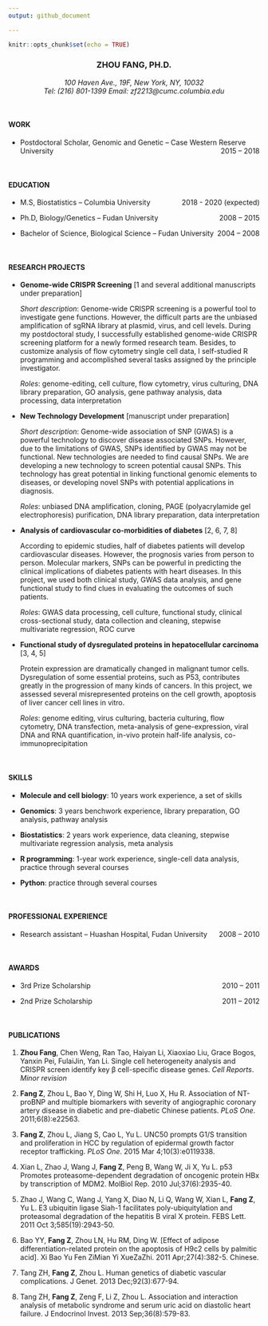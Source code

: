 ```yaml
---
output: github_document

---
```


```r
knitr::opts_chunk$set(echo = TRUE)
```

<center><h3> ZHOU FANG, PH.D. </h3></center>

<center> *100 Haven Ave., 19F, New York, NY, 10032* </center>

<center> *Tel: (216) 801-1399 Email: zf2213@cumc.columbia.edu* </center>

<br>

#### WORK 

+ <p align = "text-align: left;"> Postdoctoral Scholar, Genomic and Genetic – Case Western Reserve University <span style  = "float: right;"> 2015 – 2018 </span> </p>

<br>

#### EDUCATION 

+ <p align = "text-align: left;"> M.S, Biostatistics – Columbia University <span style  = "float: right;"> 2018 - 2020 (expected) </span> </p>

+ <p align = "text-align: left;"> Ph.D, Biology/Genetics – Fudan University <span style  = "float: right;"> 2008 – 2015 </span> </p>

+ <p align = "text-align: left;"> Bachelor of Science, Biological Science – Fudan University <span style  = "float: right;"> 2004 – 2008 </span> </p>

<br>

#### RESEARCH PROJECTS

+ **Genome-wide CRISPR Screening** [1 and several additional manuscripts under preparation]

  *Short description*: Genome-wide CRISPR screening is a powerful tool to investigate gene functions. However, the difficult parts are the unbiased amplification of sgRNA library at plasmid, virus, and cell levels. During my postdoctoral study, I successfully established genome-wide CRISPR screening platform for a newly formed research team. Besides, to customize analysis of flow cytometry single cell data, I self-studied R programming and accomplished several tasks assigned by the principle investigator.

  *Roles*: genome-editing, cell culture, flow cytometry, virus culturing, DNA library preparation, GO analysis, gene pathway analysis, data processing, data interpretation

+ **New Technology Development** [manuscript under preparation]

  *Short description*: Genome-wide association of SNP (GWAS) is a powerful technology to discover disease associated SNPs. However, due to the limitations of GWAS, SNPs identified by GWAS may not be functional. New technologies are needed to find causal SNPs. We are developing a new technology to screen potential causal SNPs. This technology has great potential in linking functional genomic elements to diseases, or developing novel SNPs with potential applications in diagnosis. 

  *Roles*: unbiased DNA amplification, cloning, PAGE (polyacrylamide gel electrophoresis) purification, DNA library preparation, data interpretation

+ **Analysis of cardiovascular co-morbidities of diabetes** [2, 6, 7, 8]

  According to epidemic studies, half of diabetes patients will develop cardiovascular diseases. However, the prognosis varies from person to person. Molecular markers, SNPs can be powerful in predicting the clinical implications of diabetes patients with heart diseases. In this project, we used both clinical study, GWAS data analysis, and gene functional study to find clues in evaluating the outcomes of such patients. 

  *Roles*: GWAS data processing, cell culture, functional study, clinical cross-sectional study, data collection and cleaning, stepwise multivariate regression, ROC curve

+ **Functional study of dysregulated proteins in hepatocellular carcinoma** [3, 4, 5]

  Protein expression are dramatically changed in malignant tumor cells. Dysregulation of some essential proteins, such as P53, contributes greatly in the progression of many kinds of cancers. In this project, we assessed several misrepresented proteins on the cell growth, apoptosis of liver cancer cell lines in vitro.

  *Roles*: genome editing, virus culturing, bacteria culturing, flow cytometry, DNA transfection, meta-analysis of gene-expression, viral DNA and RNA quantification, in-vivo protein half-life analysis, co-immunoprecipitation

<br>

#### SKILLS

+ **Molecule and cell biology**: 10 years work experience, a set of skills

+ **Genomics**: 3 years benchwork experience, library preparation, GO analysis, pathway analysis

+ **Biostatistics**: 2 years work experience, data cleaning, stepwise multivariate regression analysis, meta analysis

+ **R programming**: 1-year work experience, single-cell data analysis, practice through several courses

+ **Python**: practice through several courses

<br>

#### PROFESSIONAL EXPERIENCE 

+ <p align = "text-align: left;"> Research assistant – Huashan Hospital, Fudan University <span style  = "float: right;"> 2008 – 2010 </span> </p>

<br>

#### AWARDS 

+ <p align = "text-align: left;"> 3rd Prize Scholarship <span style  = "float: right;"> 2010 – 2011 </span> </p>

+ <p align = "text-align: left;"> 2nd Prize Scholarship <span style  = "float: right;"> 2011 – 2012 </span> </p>

<br>

#### PUBLICATIONS

1. **Zhou Fang**, Chen Weng, Ran Tao, Haiyan Li, Xiaoxiao Liu, Grace Bogos, Yanxin Pei, FulaiJin, Yan Li. Single cell heterogeneity analysis and CRISPR screen identify key β cell-specific disease genes. *Cell Reports*. *Minor revision*

2. **Fang Z**, Zhou L, Bao Y, Ding W, Shi H, Luo X, Hu R. Association of NT-proBNP and multiple biomarkers with severity of angiographic coronary artery disease in diabetic and pre-diabetic Chinese patients. *PLoS One*. 2011;6(8):e22563. 

3. **Fang Z**, Zhou L, Jiang S, Cao L, Yu L. UNC50 prompts G1/S transition and proliferation in HCC by regulation of epidermal growth factor receptor trafficking. *PLoS One*. 2015 Mar 4;10(3):e0119338. 

4. Xian L, Zhao J, Wang J, **Fang Z**, Peng B, Wang W, Ji X, Yu L. p53 Promotes proteasome-dependent degradation of oncogenic protein HBx by transcription of MDM2. MolBiol Rep. 2010 Jul;37(6):2935-40. 

5. Zhao J, Wang C, Wang J, Yang X, Diao N, Li Q, Wang W, Xian L, **Fang Z**, Yu L. E3 ubiquitin ligase Siah-1 facilitates poly-ubiquitylation and proteasomal degradation of the hepatitis B viral X protein. FEBS Lett. 2011 Oct 3;585(19):2943-50. 
 
6. Bao YY, **Fang Z**, Zhou LN, Hu RM, Ding W. [Effect of adipose differentiation-related protein on the apoptosis of H9c2 cells by palmitic acid]. Xi Bao Yu Fen ZiMian Yi XueZaZhi. 2011 Apr;27(4):382-5. Chinese. 

7. Tang ZH, **Fang Z**, Zhou L. Human genetics of diabetic vascular complications. J Genet. 2013 Dec;92(3):677-94. 

8. Tang ZH, **Fang Z**, Zeng F, Li Z, Zhou L. Association and interaction analysis of metabolic syndrome and serum uric acid on diastolic heart failure. J Endocrinol Invest. 2013 Sep;36(8):579-83. 

 

 

 